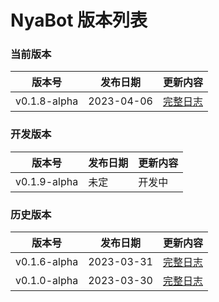 # NyaBot 版本列表

### 当前版本

| 版本号          | 发布日期       | 更新内容                                                                                 |
|--------------|------------|--------------------------------------------------------------------------------------|
| v0.1.8-alpha | 2023-04-06 | [完整日志](https://github.com/Elyart-Network/NyaBot/compare/v0.1.6-alpha...v0.1.8-alpha) |

### 开发版本

| 版本号          | 发布日期 | 更新内容 |
|--------------|------|------|
| v0.1.9-alpha | 未定   | 开发中  |

### 历史版本

| 版本号          | 发布日期       | 更新内容                                                                                 |
|--------------|------------|--------------------------------------------------------------------------------------|
| v0.1.6-alpha | 2023-03-31 | [完整日志](https://github.com/Elyart-Network/NyaBot/compare/v0.1.0-alpha...v0.1.6-alpha) |
| v0.1.0-alpha | 2023-03-30 | [完整日志](https://github.com/Elyart-Network/NyaBot/commits/v0.1.0-alpha)                |